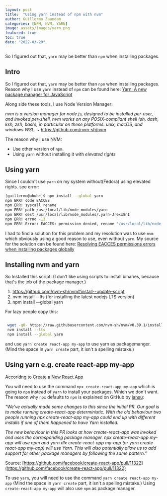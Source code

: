 ```yaml
---
layout: post
title:  "Using yarn instead of npm with nvm"
author: Guillermo Zaandam
categories: [NPM, NVM, YARN]
image: assets/images/yarn.png
featured: true
toc: true
date: "2022-03-28"
---
```


So I figured out that, `yarn` may be better than `npm` when installing packages.

## Intro

So I figured out that, `yarn` may be better than `npm` when installing packages.
Reason why I use `yarn` instead of `npm` can be found here: [Yarn: A new package manager for JavaScript](https://engineering.fb.com/2016/10/11/web/yarn-a-new-package-manager-for-javascript/)

Along side these tools, I use Node Version Manager:

*nvm is a version manager for node.js, designed to be installed per-user, and invoked per-shell. nvm works on any POSIX-compliant shell (sh, dash, ksh, zsh, bash), in particular on these platforms: unix, macOS, and windows WSL.* ~ https://github.com/nvm-sh/nvm

The reason why I use NVM:

- Use other version of `npm`.
- Using `yarn` without installing it with *elevated rights*

## Using yarn

Since I couldn't use `yarn` on my system without(Fedora) using elevated rights. see error:

```bash
[guillermo@uhuh~]$ npm install --global yarn
npm ERR! code EACCES
npm ERR! syscall rename
npm ERR! path /usr/local/lib/node_modules/yarn
npm ERR! dest /usr/local/lib/node_modules/.yarn-Jrexx8nI
npm ERR! errno -13
npm ERR! Error: EACCES: permission denied, rename '/usr/local/lib/node_modules/yarn' -> '/usr/local/lib/node_modules/.yarn-Jrexx8nI'
```

I had to find a solution for this problem and my resolution was to use `nvm` which obviously using a good reason to use, even without `yarn`.
My source for the solution can be found here: [Resolving EACCES permissions errors when installing packages globally](https://docs.npmjs.com/resolving-eacces-permissions-errors-when-installing-packages-globally)

## Installing nvm and yarn

So Installed this script: (I don't like using scripts to install binaries, because that's the job of the package manager.)

1. https://github.com/nvm-sh/nvm#install--update-script
2. nvm install --lts (for installing the latest nodejs LTS version)
3. npm install --global yarn

For lazy people copy this:

```bash

 wget -qO- https://raw.githubusercontent.com/nvm-sh/nvm/v0.39.1/install.sh | bash
 nvm install --lts
 npm install --global yarn
 ```

 and use `yarn create react-app my-app` to use yarn as packagemanger. (Mind the space in `yarn create` part, it isn't a spelling mistake.)

## Using yarn e.g. create react-app my-app

Accoridng to [Create a New React App](https://reactjs.org/docs/create-a-new-react-app.html)

You will need to use the command `npx create-react-app my-app` which is going to `npm` instead of `yarn` to install your packages. Which we don't want.
The reason why `npx` defaults to `npm` is explained on GitHub by [iansu](https://github.com/iansu):

*"We've actually made some changes to this since the initial PR. Our goal is to make running create-react-app deterministic. With the old behaviour two people running npx create-react-app my-app could end up with different installs if one of them happened to have Yarn installed.*

*The new behaviour in this PR looks at how create-react-app was invoked and uses the corresponding package manager. npx create-react-app my-app will use npm and yarn dlx create-react-app my-app (or yarn create react-app my-app) will use Yarn. This will also potentially allow us to add support for other package managers by following the same pattern."*

Source: [https://github.com/facebook/create-react-app/pull/11322](https://github.com/facebook/create-react-app/pull/11322)

To use `yarn`, you will need to use the command `yarn create react-app my-app` (Mind the space in `yarn create` part, it isn't a spelling mistake.)
Using `create-react-app my-app` will also use `npm` as package manager.
